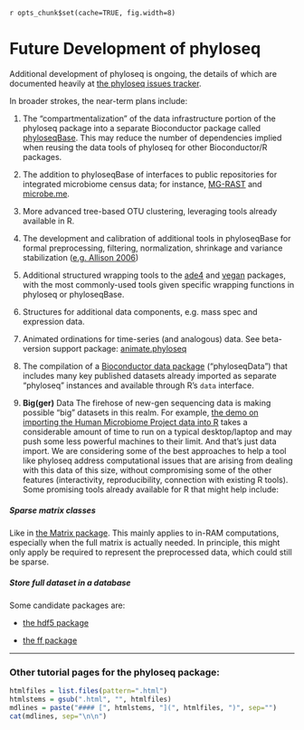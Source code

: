 `r opts_chunk$set(cache=TRUE, fig.width=8)`
<link href="markdown.css" rel="stylesheet"></link>

Future Development of phyloseq
========================================================

Additional development of phyloseq is ongoing, the details of which are documented heavily at [the phyloseq issues tracker](https://github.com/joey711/phyloseq/issues).

In broader strokes, the near-term plans include:

1. The "compartmentalization" of the data infrastructure portion of the phyloseq package into a separate Bioconductor package called [phyloseqBase](https://github.com/joey711/phyloseq/issues/102). This may reduce the number of dependencies implied when reusing the data tools of phyloseq for other Bioconductor/R packages.

1. The addition to phyloseqBase of interfaces to public repositories for integrated microbiome census data; for instance, [MG-RAST](http://metagenomics.anl.gov/) and [microbe.me](http://microbio.me/qiime).

1. More advanced tree-based OTU clustering, leveraging tools already available in R.

1. The development and calibration of additional tools in phyloseqBase for formal preprocessing, filtering, normalization, shrinkage and variance stabilization ([e.g. Allison 2006](http://www.nature.com/nrg/journal/v7/n1/full/nrg1749.html)) 

1. Additional structured wrapping tools to the [ade4](http://cran.r-project.org/web/packages/ade4/index.html) and [vegan](http://cran.r-project.org/web/packages/vegan/index.html) packages, with the most commonly-used tools given specific wrapping functions in phyloseq or phyloseqBase.

1. Structures for additional data components, e.g. mass spec and expression data.

1. Animated ordinations for time-series (and analogous) data. See beta-version support package: [animate.phyloseq](https://github.com/joey711/animate.phyloseq)

1. The compilation of a [Bioconductor data package](http://www.bioconductor.org/packages/release/data/experiment/) ("phyloseqData") that includes many key published datasets already imported as separate "phyloseq" instances and available through R's `data` interface.

1. **Big(ger)** Data
The firehose of new-gen sequencing data is making possible "big" datasets in this realm. For example, [the demo on importing the Human Microbiome Project data into R](http://joey711.github.com/phyloseq-demo/HMP_import_example.html) takes a considerable amount of time to run on a typical desktop/laptop and may push some less powerful machines to their limit. And that's just data import. We are considering some of the best approaches to help a tool like phyloseq address computational issues that are arising from dealing with this data of this size, without compromising some of the other features (interactivity, reproducibility, connection with existing R tools). Some promising tools already available for R that might help include:

##### Sparse matrix classes
Like in [the Matrix package](http://cran.r-project.org/web/packages/Matrix/index.html). This mainly applies to in-RAM computations, especially when the full matrix is actually needed. In principle, this might only apply be required to represent the preprocessed data, which could still be sparse.

##### Store full dataset in a database
Some candidate packages are:

- [the hdf5 package](http://cran.r-project.org/web/packages/hdf5/index.html)

- [the ff package](http://cran.r-project.org/web/packages/ff/index.html)



---

### Other tutorial pages for the phyloseq package:

```r
htmlfiles = list.files(pattern=".html")
htmlstems = gsub(".html", "", htmlfiles)
mdlines = paste("#### [", htmlstems, "](", htmlfiles, ")", sep="")
cat(mdlines, sep="\n\n")
```
